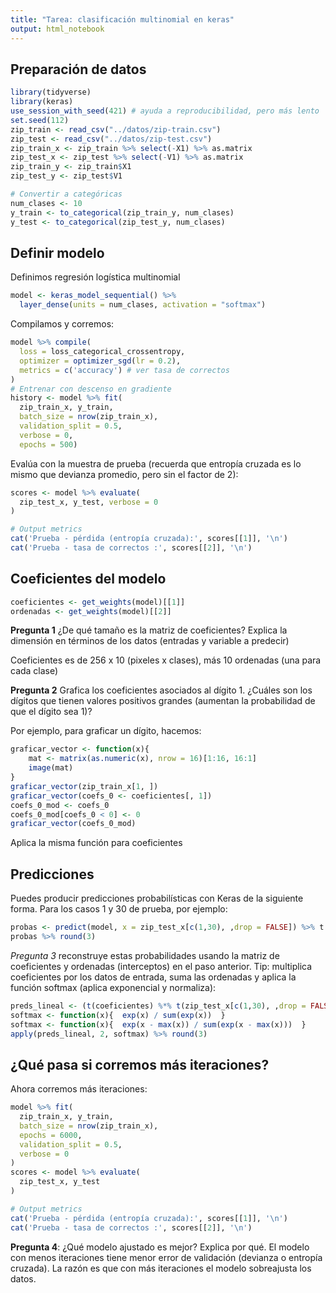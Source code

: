 ```yaml
---
title: "Tarea: clasificación multinomial en keras"
output: html_notebook
---
```


## Preparación de datos

```r
library(tidyverse)
library(keras)
use_session_with_seed(421) # ayuda a reproducibilidad, pero más lento
set.seed(112)
zip_train <- read_csv("../datos/zip-train.csv") 
zip_test <- read_csv("../datos/zip-test.csv")
zip_train_x <- zip_train %>% select(-X1) %>% as.matrix
zip_test_x <- zip_test %>% select(-V1) %>% as.matrix
zip_train_y <- zip_train$X1
zip_test_y <- zip_test$V1
```

```r
# Convertir a categóricas
num_clases <- 10
y_train <- to_categorical(zip_train_y, num_clases)
y_test <- to_categorical(zip_test_y, num_clases)
```

## Definir modelo

Definimos regresión logística multinomial
```r
model <- keras_model_sequential() %>%
  layer_dense(units = num_clases, activation = "softmax")
```

Compilamos y corremos:

```r
model %>% compile(
  loss = loss_categorical_crossentropy,
  optimizer = optimizer_sgd(lr = 0.2),
  metrics = c('accuracy') # ver tasa de correctos
)
# Entrenar con descenso en gradiente
history <- model %>% fit(
  zip_train_x, y_train,
  batch_size = nrow(zip_train_x),
  validation_split = 0.5,
  verbose = 0,
  epochs = 500)

```


Evalúa con la muestra de prueba (recuerda que entropía cruzada
es lo mismo que devianza promedio, pero sin el factor de 2):

```r
scores <- model %>% evaluate(
  zip_test_x, y_test, verbose = 0
)

# Output metrics
cat('Prueba - pérdida (entropía cruzada):', scores[[1]], '\n')
cat('Prueba - tasa de correctos :', scores[[2]], '\n')

```

## Coeficientes del modelo


```r
coeficientes <- get_weights(model)[[1]]
ordenadas <- get_weights(model)[[2]]
```



**Pregunta 1** ¿De qué tamaño es la matriz de coeficientes? Explica la dimensión
en términos de los datos (entradas y variable a predecir)

Coeficientes es de 256 x 10 (pixeles x clases), más 10 ordenadas (una para cada clase)

**Pregunta 2** Grafica los coeficientes asociados al dígito 1. ¿Cuáles son los
dígitos que tienen valores positivos grandes (aumentan la probabilidad de
que el dígito sea 1)?

Por ejemplo, para graficar un dígito, hacemos:

```r
graficar_vector <- function(x){
    mat <- matrix(as.numeric(x), nrow = 16)[1:16, 16:1] 
    image(mat)
}
graficar_vector(zip_train_x[1, ])
graficar_vector(coefs_0 <- coeficientes[, 1])
coefs_0_mod <- coefs_0
coefs_0_mod[coefs_0 < 0] <- 0
graficar_vector(coefs_0_mod)
```

Aplica la misma función para coeficientes

## Predicciones

Puedes producir predicciones probabilísticas con Keras de la siguiente forma. 
Para los casos 1 y 30 de prueba, por ejemplo:

```r
probas <- predict(model, x = zip_test_x[c(1,30), ,drop = FALSE]) %>% t
probas %>% round(3)
```

*Pregunta 3* reconstruye estas probabilidades usando la matriz de coeficientes
y ordenadas (interceptos) en el paso anterior. Tip: multiplica coeficientes por los datos de entrada, suma las ordenadas y aplica la función softmax (aplica exponencial y normaliza):

```r
preds_lineal <- (t(coeficientes) %*% t(zip_test_x[c(1,30), ,drop = FALSE])) + as.numeric(ordenadas)
softmax <- function(x){  exp(x) / sum(exp(x))  }
softmax <- function(x){  exp(x - max(x)) / sum(exp(x - max(x)))  }
apply(preds_lineal, 2, softmax) %>% round(3)
```


## ¿Qué pasa si corremos más iteraciones?


Ahora corremos más iteraciones:


```r
model %>% fit(
  zip_train_x, y_train,
  batch_size = nrow(zip_train_x),
  epochs = 6000,
  validation_split = 0.5,
  verbose = 0
)
scores <- model %>% evaluate(
  zip_test_x, y_test
)

# Output metrics
cat('Prueba - pérdida (entropía cruzada):', scores[[1]], '\n')
cat('Prueba - tasa de correctos :', scores[[2]], '\n')
```

**Pregunta 4**: ¿Qué modelo ajustado es mejor? Explica por qué. El modelo con menos iteraciones tiene menor error de validación (devianza o entropía cruzada). La razón es que con más iteraciones el modelo sobreajusta los datos.